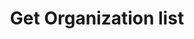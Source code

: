---
title: Get Organization list
sidebarTitle: Get Organization list
openapi: get /api/v1/organizations
---
